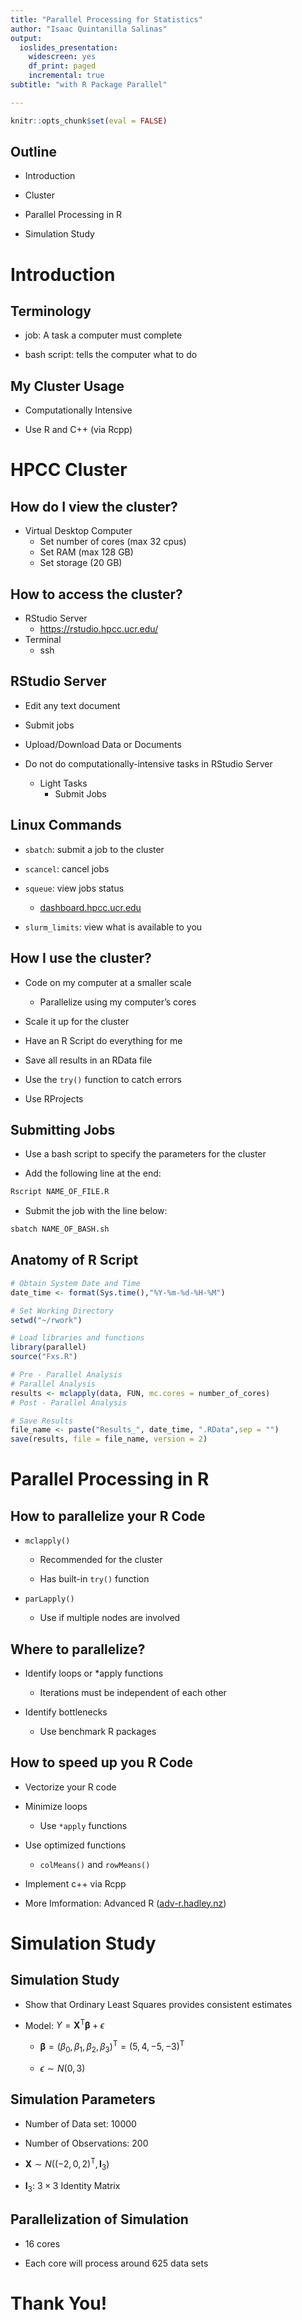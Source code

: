 ```yaml
---
title: "Parallel Processing for Statistics"
author: "Isaac Quintanilla Salinas"
output: 
  ioslides_presentation:
    widescreen: yes
    df_print: paged
    incremental: true
subtitle: "with R Package Parallel"

---
```


```r
knitr::opts_chunk$set(eval = FALSE)
```

## Outline  

- Introduction

- Cluster

- Parallel Processing in R

- Simulation Study


# Introduction

## Terminology

- job: A task a computer must complete

- bash script: tells the computer what to do

## My Cluster Usage

- Computationally Intensive

- Use R and C++ (via Rcpp)


# HPCC Cluster

## How do I view the cluster?

- Virtual Desktop Computer
  - Set number of cores (max 32 cpus)
  - Set RAM (max 128 GB)
  - Set storage (20 GB)

## How to access the cluster?

- RStudio Server
  - [https://rstudio.hpcc.ucr.edu/](https://rstudio.hpcc.ucr.edu/)

- Terminal
  - ssh

## RStudio Server

- Edit any text document

- Submit jobs

- Upload/Download Data or Documents

- Do not do computationally-intensive tasks in RStudio Server
  - Light Tasks
    - Submit Jobs

## Linux Commands

- `sbatch`: submit a job to the cluster

- `scancel`: cancel jobs

- `squeue`: view jobs status
  - [dashboard.hpcc.ucr.edu](https://dashboard.hpcc.ucr.edu/)
  
- `slurm_limits`: view what is available to you
  
## How I use the cluster?

- Code on my computer at a smaller scale

  - Parallelize using my computer's cores

- Scale it up for the cluster

- Have an R Script do everything for me

- Save all results in an RData file 

- Use the `try()` function to catch errors

- Use RProjects


## Submitting Jobs

- Use a bash script to specify the parameters for the cluster

- Add the following line at the end:

```bash
Rscript NAME_OF_FILE.R
```

- Submit the job with the line below:

```bash
sbatch NAME_OF_BASH.sh
```

## Anatomy of R Script

```r
# Obtain System Date and Time
date_time <- format(Sys.time(),"%Y-%m-%d-%H-%M")

# Set Working Directory
setwd("~/rwork")

# Load libraries and functions
library(parallel)
source("Fxs.R")

# Pre - Parallel Analysis
# Parallel Analysis
results <- mclapply(data, FUN, mc.cores = number_of_cores)
# Post - Parallel Analysis

# Save Results
file_name <- paste("Results_", date_time, ".RData",sep = "")
save(results, file = file_name, version = 2)
```


# Parallel Processing in R

## How to parallelize your R Code

- `mclapply()`

  - Recommended for the cluster
  
  - Has built-in `try()` function

- `parLapply()`

  - Use if multiple nodes are involved

## Where to parallelize?

- Identify loops or *apply functions

  - Iterations must be independent of each other
  
- Identify bottlenecks

  - Use benchmark R packages
  
## How to speed up you R Code

- Vectorize your R code

- Minimize loops

  - Use `*apply` functions 

- Use optimized functions

  - `colMeans()` and `rowMeans()`
  
- Implement c++ via Rcpp

- More Imformation: Advanced R ([adv-r.hadley.nz](https://adv-r.hadley.nz/)) 


# Simulation Study

## Simulation Study

- Show that Ordinary Least Squares provides consistent estimates

- Model: $Y = \boldsymbol X^\mathrm T \boldsymbol \beta + \epsilon$

  - $\boldsymbol \beta = (\beta_0, \beta_1, \beta_2, \beta_3)^\mathrm T = (5, 4, -5, -3)^\mathrm T$
  
  - $\epsilon \sim N(0,3)$

## Simulation Parameters

- Number of Data set: 10000

- Number of Observations: 200

- $\boldsymbol X \sim N\left(\left(-2,0,2\right)^\mathrm T, \boldsymbol I_3 \right)$

- $\boldsymbol I_3$: $3\times 3$ Identity Matrix

## Parallelization of Simulation

- 16 cores

- Each core will process around 625 data sets 

# Thank You!

